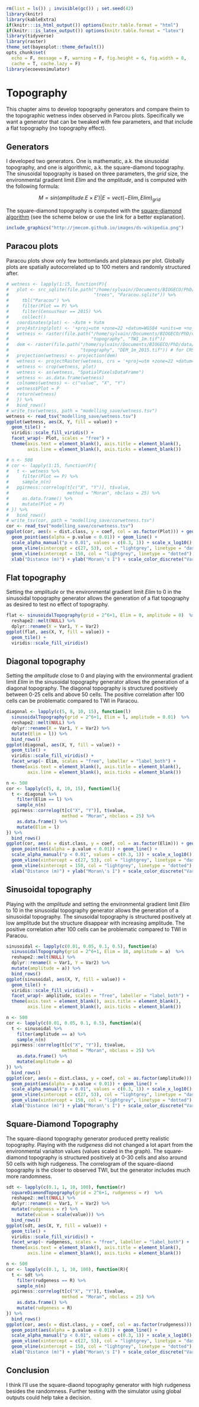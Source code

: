 ```r
rm(list = ls()) ; invisible(gc()) ; set.seed(42)
library(knitr)
library(kableExtra)
if(knitr:::is_html_output()) options(knitr.table.format = "html") 
if(knitr:::is_latex_output()) options(knitr.table.format = "latex") 
library(tidyverse)
library(raster)
theme_set(bayesplot::theme_default())
opts_chunk$set(
  echo = F, message = F, warning = F, fig.height = 6, fig.width = 8,
  cache = T, cache.lazy = F)
library(ecoevosimulator)
```

# Topography

This chapter aims to develop topography generators and compare theim to the topographic wetness index observed in Parcou plots.
Specifically we want a generator that can be tweaked with few parameters, and that include a flat topography (no topography effect).

## Generators

I developed two generators. One is mathematic, a.k. the sinusoidal topography, and one is algorithmic, a.k. the square-diamond topography.
The sinusoidal topography is based on three parameters, the $grid$ size, the environmental gradient limit $Elim$ and the $amplitude$, and is computed with the following formula:

$$M = sin(amplitude.E \times E')|E=vect(-Elim,Elim)_{grid}$$

The square-diamond topography is computed with the [square-diamond algorithm](https://medium.com/@nickobrien/diamond-square-algorithm-explanation-and-c-implementation-5efa891e486f) (see the scheme below or use the link for a better explanation).

```r
include_graphics("http://jmecom.github.io/images/ds-wikipedia.png")
```

## Paracou plots

Paracou plots show only few bottomlands and plateaus per plot. Globally plots are spatially autocorrelated up to 100 meters and randomly structured after.

```r
# wetness <- lapply(1:15, function(P){
#   plot <- src_sqlite(file.path("/home/sylvain//Documents/BIOGECO/PhD/data/Paracou/",
#                                "trees", "Paracou.sqlite")) %>% 
#     tbl("Paracou") %>% 
#     filter(Plot == P) %>% 
#     filter(CensusYear == 2015) %>% 
#     collect()
#   coordinates(plot) <- ~Xutm + Yutm
#   proj4string(plot) <- '+proj=utm +zone=22 +datum=WGS84 +units=m +no_defs +ellps=WGS84 +towgs84=0,0,0'
#   wetness <- raster(file.path("/home/sylvain//Documents/BIOGECO/PhD/data/Paracou/", 
#                               "topography", "TWI_1m.tif"))
#   dem <- raster(file.path("/home/sylvain//Documents/BIOGECO/PhD/data/Paracou/",
#                           "topography", "DEM_1m_2015.tif")) # for CRS
#   projection(wetness) <- projection(dem)
#   wetness <- projectRaster(wetness, crs = '+proj=utm +zone=22 +datum=WGS84 +units=m +no_defs +ellps=WGS84 +towgs84=0,0,0')
#   wetness <- crop(wetness, plot)
#   wetness <- as(wetness, "SpatialPixelsDataFrame")
#   wetness <- as.data.frame(wetness)
#   colnames(wetness) <- c("value", "X", "Y")
#   wetness$Plot = P
#   return(wetness)
#   }) %>% 
#   bind_rows()
# write_tsv(wetness, path = "modelling_save/wetness.tsv")
wetness <- read_tsv("modelling_save/wetness.tsv")
ggplot(wetness, aes(X, Y, fill = value)) +
  geom_tile() +
  viridis::scale_fill_viridis() +
  facet_wrap(~ Plot, scales = "free") +
  theme(axis.text = element_blank(), axis.title = element_blank(),
        axis.line = element_blank(), axis.ticks = element_blank())
```

```r
# n <- 500
# cor <- lapply(1:15, function(P){
#   t <- wetness %>% 
#     filter(Plot == P) %>% 
#     sample_n(n)
#   pgirmess::correlog(t[c("X", "Y")], t$value, 
#                      method = "Moran", nbclass = 25) %>% 
#     as.data.frame() %>% 
#     mutate(Plot = P)
# }) %>% 
#   bind_rows()
# write_tsv(cor, path = "modelling_save/corwetness.tsv")
cor <- read_tsv("modelling_save/corwetness.tsv")
ggplot(cor, aes(x = dist.class, y = coef, col = as.factor(Plot))) + geom_hline(yintercept = 0) +
  geom_point(aes(alpha = p.value < 0.01)) + geom_line() +
  scale_alpha_manual("p < 0.01", values = c(0.3, 1)) + scale_x_log10() +
  geom_vline(xintercept = c(27, 53), col = "lightgrey", linetype = "dashed") +
  geom_vline(xintercept = 150, col = "lightgrey", linetype = "dotted") +
  xlab("Distance (m)") + ylab("Moran\'s I") + scale_color_discrete("Variable")
```

## Flat topography

Setting the $amplitude$ or the environmental gradient limit $Elim$ to 0 in the sinusoidal topography generator allows the generation of a flat topography as desired to test no effect of topography.

```r
flat <- sinusoidalTopography(grid = 2^6+1, Elim = 0, amplitude = 0)  %>%
  reshape2::melt(NULL) %>% 
  dplyr::rename(X = Var1, Y = Var2)
ggplot(flat, aes(X, Y, fill = value)) +
  geom_tile() +
  viridis::scale_fill_viridis()
```

## Diagonal topography

Setting the $amplitude$ close to 0 and playing with the environmental gradient limit $Elim$ in the sinusoidal topography generator allows the generation of a diagonal topography. The diagonal topography is structured positively between 0-25 cells and above 50 cells. The positive correlation after 100 cells can be problematic compared to TWI in Paracou.

```r
diagonal <- lapply(c(5, 8, 10, 15), function(l)
  sinusoidalTopography(grid = 2^6+1, Elim = l, amplitude = 0.01)  %>%
  reshape2::melt(NULL) %>% 
  dplyr::rename(X = Var1, Y = Var2) %>% 
  mutate(Elim = l)) %>%
  bind_rows()
ggplot(diagonal, aes(X, Y, fill = value)) +
  geom_tile() +
  viridis::scale_fill_viridis() +
  facet_wrap(~ Elim, scales = "free", labeller = "label_both") +
  theme(axis.text = element_blank(), axis.title = element_blank(),
        axis.line = element_blank(), axis.ticks = element_blank())
```

```r
n <- 500
cor <- lapply(c(5, 8, 10, 15), function(l){
  t <- diagonal %>% 
    filter(Elim == l) %>% 
    sample_n(n)
  pgirmess::correlog(t[c("X", "Y")], t$value, 
                     method = "Moran", nbclass = 25) %>% 
    as.data.frame() %>% 
    mutate(Elim = l)
}) %>% 
  bind_rows()
ggplot(cor, aes(x = dist.class, y = coef, col = as.factor(Elim))) + geom_hline(yintercept = 0) +
  geom_point(aes(alpha = p.value < 0.01)) + geom_line() +
  scale_alpha_manual("p < 0.01", values = c(0.3, 1)) + scale_x_log10() +
  geom_vline(xintercept = c(27, 53), col = "lightgrey", linetype = "dashed") +
  geom_vline(xintercept = 150, col = "lightgrey", linetype = "dotted") +
  xlab("Distance (m)") + ylab("Moran\'s I") + scale_color_discrete("Variable")
```

## Sinusoidal topography

Playing with the $amplitude$ and setting the environmental gradient limit $Elim$ to 10 in the sinusoidal topography generator allows the generation of a sinusoidal topography. The sinusoidal topography is structured positively at low amplitude but the structure disappear with increasing amplitude. The positive correlation after 100 cells can be problematic compared to TWI in Paracou.

```r
sinusoidal <- lapply(c(0.01, 0.05, 0.1, 0.5), function(a)
  sinusoidalTopography(grid = 2^6+1, Elim = 10, amplitude = a)  %>%
  reshape2::melt(NULL) %>% 
  dplyr::rename(X = Var1, Y = Var2) %>% 
  mutate(amplitude = a)) %>%
  bind_rows()
ggplot(sinusoidal, aes(X, Y, fill = value)) +
  geom_tile() +
  viridis::scale_fill_viridis() +
  facet_wrap(~ amplitude, scales = "free", labeller = "label_both") +
  theme(axis.text = element_blank(), axis.title = element_blank(),
        axis.line = element_blank(), axis.ticks = element_blank())
```

```r
n <- 500
cor <- lapply(c(0.01, 0.05, 0.1, 0.5), function(a){
  t <- sinusoidal %>% 
    filter(amplitude == a) %>% 
    sample_n(n)
  pgirmess::correlog(t[c("X", "Y")], t$value, 
                     method = "Moran", nbclass = 25) %>% 
    as.data.frame() %>% 
    mutate(amplitude = a)
}) %>% 
  bind_rows()
ggplot(cor, aes(x = dist.class, y = coef, col = as.factor(amplitude))) + geom_hline(yintercept = 0) +
  geom_point(aes(alpha = p.value < 0.01)) + geom_line() +
  scale_alpha_manual("p < 0.01", values = c(0.3, 1)) + scale_x_log10() +
  geom_vline(xintercept = c(27, 53), col = "lightgrey", linetype = "dashed") +
  geom_vline(xintercept = 150, col = "lightgrey", linetype = "dotted") +
  xlab("Distance (m)") + ylab("Moran\'s I") + scale_color_discrete("Variable")
```

## Square-Diamond Topography

The square-diaond topography generator produced pretty realistic topography. 
Playing with the $rudgeness$ did not changed a lot apart from the environmental variaiton values (values scaled in the graph).
The square-diamond topography is structured positively at 0-30 cells and also around 50 cells with high rudgeness.
The correlogram of the square-diaond topography is the closer to observed TWI, but the generator includes much more randomness.

```r
sdt <- lapply(c(0.1, 1, 10, 100), function(r)
  squareDiamondTopography(grid = 2^6+1, rudgeness = r)  %>%
  reshape2::melt(NULL) %>% 
  dplyr::rename(X = Var1, Y = Var2) %>% 
  mutate(rudgeness = r) %>% 
    mutate(value = scale(value))) %>% 
  bind_rows()
ggplot(sdt, aes(X, Y, fill = value)) +
  geom_tile() +
  viridis::scale_fill_viridis() +
  facet_wrap(~ rudgeness, scales = "free", labeller = "label_both") +
  theme(axis.text = element_blank(), axis.title = element_blank(),
        axis.line = element_blank(), axis.ticks = element_blank())
```

```r
n <- 500
cor <- lapply(c(0.1, 1, 10, 100), function(R){
  t <- sdt %>% 
    filter(rudgeness == R) %>% 
    sample_n(n)
  pgirmess::correlog(t[c("X", "Y")], t$value, 
                     method = "Moran", nbclass = 25) %>% 
    as.data.frame() %>% 
    mutate(rudgeness = R)
}) %>% 
  bind_rows()
ggplot(cor, aes(x = dist.class, y = coef, col = as.factor(rudgeness))) + geom_hline(yintercept = 0) +
  geom_point(aes(alpha = p.value < 0.01)) + geom_line() +
  scale_alpha_manual("p < 0.01", values = c(0.3, 1)) + scale_x_log10() +
  geom_vline(xintercept = c(27, 53), col = "lightgrey", linetype = "dashed") +
  geom_vline(xintercept = 150, col = "lightgrey", linetype = "dotted") +
  xlab("Distance (m)") + ylab("Moran\'s I") + scale_color_discrete("Variable")
```

## Conclusion

I think I'll use the square-diaond topography generator with high rudgeness besides the randomness.
Further testing with the simulator using global outputs could help take a decision.
